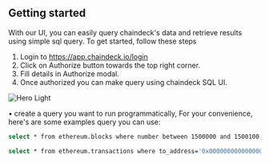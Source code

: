 ## Getting started

With our UI, you can easily query chaindeck's data and retrieve results using simple sql query. To get started, follow these steps

1. Login to https://app.chaindeck.io/login 
2. Click on Authorize button towards the top right corner.
3. Fill details in Authorize modal.
4. Once authorized you can make query using chaindeck SQL UI.

<img
    className="block dark:hidden"
    src="/images/sqlquery.png"
    alt="Hero Light"
/>

• create a query you want to run programmatically, For your convenience, here's are some examples query you can use:
```bash sql
select * from ethereum.blocks where number between 1500000 and 1500100;
```
```bash sql
select * from ethereum.transactions where to_address='0x0000000000000000000000000000000000000000'
```


